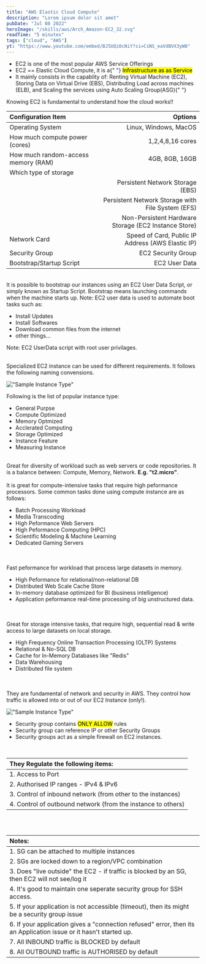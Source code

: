 ```yaml
---
title: "AWS Elastic Cloud Compute"
description: "Lorem ipsum dolor sit amet"
pubDate: "Jul 08 2022"
heroImage: "/skills/aws/Arch_Amazon-EC2_32.svg"
readTime: "5 minutes"
tags: ["cloud", "AWS"]
yt: "https://www.youtube.com/embed/BJ5UQi0cNiY?si=CsNS_eaVdBVX3yW8"
---
```



<Section
	link="ec2-intro"
	title="Introduction to Elastic Cloud Compute"
	imageUrl="/content/cloud/aws/icons/Arch_Amazon-EC2_32.svg"
/>
<ul class="list-disc pl-6">
	<li>EC2 is one of the most popular AWS Service Offerings</li>
	<li>
		EC2 == Elastic Cloud Compute, it is a{" "}
		<mark>Infrastructure as as Service</mark>
	</li>
	<li>
		It mainly consists in the capablity of: Renting Virtual Machine (EC2),
		Storing Data on Virtual Drive (EBS), Distributing Load across machines
		(ELB), and Scaling the services using Auto Scaling Group(ASG){" "}
	</li>
</ul>

Knowing EC2 is fundamental to understand how the cloud works!!

<Section
	link="ec2-intro"
	title="EC2 Configuration Options"
	imageUrl="/content/cloud/aws/icons/Arch_Amazon-EC2_32.svg"
/>

| Configuration Item                  |                                              Options |
| :---------------------------------- | ---------------------------------------------------: |
| Operating System                    |                                Linux, Windows, MacOS |
| How much compute power (cores)      |                                     1,2,4,8,16 cores |
| How much random-access memory (RAM) |                                       4GB, 8GB, 16GB |
| Which type of storage               |                                                      |
|                                     |                     Persistent Network Storage (EBS) |
|                                     |    Persistent Network Storage with File System (EFS) |
|                                     | Non-Persistent Hardware Storage (EC2 Instance Store) |
| Network Card                        |    Speed of Card, Public IP Address (AWS Elastic IP) |
| Security Group                      |                                   EC2 Security Group |
| Bootstrap/Startup Script            |                                        EC2 User Data |

<br />
<Section
	link="ec2-user-data"
	title="EC2 User Data"
	imageUrl="/content/cloud/aws/icons/Arch_Amazon-EC2_32.svg"
/>
It is possible to bootstrap our instances using an EC2 User Data Script, or
simply known as Startup Script. Bootstrap means launching commands when the
machine starts up. Note: EC2 user data is used to automate boot tasks such as:
<ul class="list-disc pl-6">
	<li>Install Updates</li>
	<li>Install Softwares</li>
	<li>Download common files from the internet</li>
	<li>other things...</li>
</ul>

Note: EC2 UserData script with root user privilages.

<br />
<Section
	link="ec2-instance-type"
	title="EC2 - Instance Type"
	imageUrl="/content/cloud/aws/icons/Arch_Amazon-EC2_32.svg"
/>
Specialized EC2 instance can be used for different requirements. It follows the
following naming convensions.

!["Sample Instance Type"](/content/cloud/aws/m52xlarge.svg)

Following is the list of popular instance type:

<ul class="list-disc pl-6">
	<li>General Purpse</li>
	<li>Compute Optimized</li>
	<li>Memory Optmized</li>
	<li>Acclerated Computing</li>
	<li>Storage Optimized</li>
	<li>Instance Feature</li>
	<li>Measuring Instance</li>
</ul>

<br />
<Section
	link="ec2-instance-type-general-purpose"
	title="General Purpose"
	imageUrl="/content/cloud/aws/icons/Arch_Amazon-EC2_32.svg"
/>
Great for diversity of workload such as web servers or code repositories. It is
a balance between: Compute, Memory, Network.
<b>E.g. "t2.micro"</b>.

<br />
<br />
<Section
	link="ec2-instance-type-compute-optimized"
	title="Compute Optimized"
	imageUrl="/content/cloud/aws/icons/Arch_Amazon-EC2_32.svg"
/>
It is great for compute-intensive tasks that require high peformance processors.
Some common tasks done using compute instance are as follows:
<ul class="list-disc pl-6">
	<li>Batch Processing Workload</li>
	<li>Media Transcoding</li>
	<li>High Peformance Web Servers</li>
	<li>High Peformance Computing (HPC)</li>
	<li>Scientific Modeling & Machine Learning</li>
	<li>Dedicated Gaming Servers</li>
</ul>

<br />
<br />
<Section
	link="ec2-instance-type-memory-optimized"
	title="Memory Optimized"
	imageUrl="/content/cloud/aws/icons/Arch_Amazon-EC2_32.svg"
/>
Fast peformance for workload that process large datasets in memory.
<ul class="list-disc pl-6">
	<li>High Peformance for relational/non-relational DB</li>
	<li>Distributed Web Scale Cache Store</li>
	<li>In-memory database optimized for BI (business intelligence)</li>
	<li>Application peformance real-time processing of big unstructured data.</li>
</ul>

<br />
<br />
<Section
	link="ec2-instance-type-storage-optimized"
	title="Storage Optimized"
	imageUrl="/content/cloud/aws/icons/Arch_Amazon-EC2_32.svg"
/>
Great for storage intensive tasks, that require high, sequential read & write access
to large datasets on local storage.
<ul class="list-disc pl-6">
	<li>High Frequency Online Transaction Processing (OLTP) Systems</li>
	<li>Relational & No-SQL DB</li>
	<li>Cache for In-Memory Databases like "Redis"</li>
	<li>Data Warehousing</li>
	<li>Distributed file system</li>
</ul>

<br />
<br />

<Section
	link="ec2-security-groups"
	title="Introduction to Security Groups"
	imageUrl="/content/cloud/aws/icons/Arch_Amazon-EC2_32.svg"
/>
They are fundamental of network and security in AWS. They control how traffic is
allowed into or out of our EC2 Instance (only!).

!["Sample Instance Type"](/content/cloud/aws/security-group.svg)

<ul class="list-disc pl-6">
	<li>
		Security group contains <mark>ONLY ALLOW</mark> rules
	</li>
	<li>Security group can reference IP or other Security Groups</li>
	<li>Security groups act as a simple firewall on EC2 instances. </li>

</ul>
<br/>

| They Regulate the following items:                           |
| :----------------------------------------------------------- |
| 1. Access to Port                                            |
| 2. Authorised IP ranges - IPv4 & IPv6                        |
| 3. Control of inbound network (from other to the instances)  |
| 4. Control of outbound network (from the instance to others) |

<br />
<br />
<Section
	link="ec2-security-groups-notes"
	title="Security Groups - Notes"
	imageUrl="/content/cloud/aws/icons/Arch_Amazon-EC2_32.svg"
/>

| Notes:                                                                                                            |
| :---------------------------------------------------------------------------------------------------------------- |
| 1. SG can be attached to multiple instances                                                                       |
| 2. SGs are locked down to a region/VPC combination                                                                |
| 3. Does "live outside" the EC2 - if traffic is blocked by an SG, then EC2 will not see/log it                     |
| 4. It's good to maintain one seperate security group for SSH access.                                              |
| 5. If your application is not accessible (timeout), then its might be a security group issue                      |
| 6. If your application gives a "connection refused" error, then its an Application issue or it hasn't started up. |
| 7. All INBOUND traffic is BLOCKED by default                                                                      |
| 8. All OUTBOUND traffic is AUTHORISED by default                                                                  |
